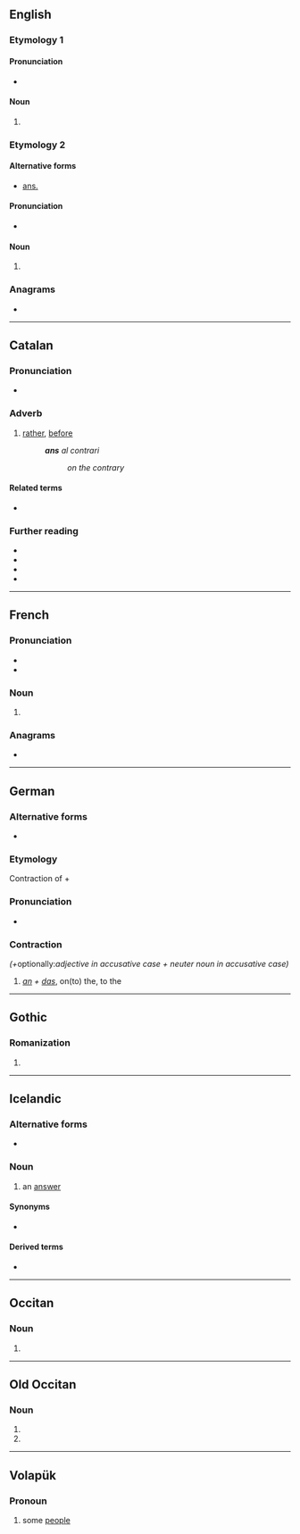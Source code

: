 {{also|ANS|äns|åns|Åns|ans.|-áns}}
==English==

===Etymology 1===

====Pronunciation====
* {{a|GA}} {{IPA|en|/ˈænz/}}
{{rfp|en|Received Pronunciation / UK}}

====Noun====
{{head|en|noun form}}

# {{plural of|en|an}}

===Etymology 2===

====Alternative forms====
* [[ans.]]

====Pronunciation====
* {{a|GA}} {{IPA|en|/ˈæns/}}
{{rfp|en|Received Pronunciation / UK}}

====Noun====
{{head|en|noun}}

# {{abbr of|en|answer}}

===Anagrams===
* {{anagrams|en|a=ans|-san|NAS|NAs|NSA|SAN|SAn|SNA|San|san}}

----

==Catalan==

===Pronunciation===
* {{ca-IPA}}

===Adverb===
{{ca-adv}}

# {{lb|ca|formal}} [[rather]], [[before]]
#: '''''ans''' al contrari''
#:: ''on the contrary''

====Related terms====
* {{l|ca|abans}}

===Further reading===
* {{R:IEC2}}
* {{R:GDLC}}
* {{R:DNV}}
* {{R:DCVB}}

----

==French==

===Pronunciation===
* {{fr-IPA}}
* {{audio|fr|LL-Q150 (fra)-0x010C-ans.wav|Audio}}

===Noun===
{{head|fr|noun form|g=m-p}}

# {{inflection of|fr|an||p}}

===Anagrams===
* {{l|fr|san}}

----

==German==

===Alternative forms===
* {{alter|de|an's}}

===Etymology===
Contraction of {{m|de|an}} + {{m|de|das}}

===Pronunciation===
* {{audio|de|De-ans.ogg|Audio}}

===Contraction===
{{head|de|contraction}} ''(+ ''optionally:'' adjective in accusative case + neuter noun in accusative case)''

# ''[[an#German|an]] + [[das#German|das]]'', on(to) the, to the

----

==Gothic==

===Romanization===
{{got-rom}}

# {{romanization of|got|𐌰𐌽𐍃}}

----

==Icelandic==

===Alternative forms===
* {{qualifier|obsolete}} {{l|is|anz}}

===Noun===
{{is-noun|f}}

# {{lb|is|rare}} an [[answer]]

====Synonyms====
* {{sense|an answer}} {{l|is|svar|g=n}}

====Derived terms====
* {{l|is|ansa}}

----

==Occitan==

===Noun===
{{head|oc|noun form}}

# {{plural of|oc|an}}

----

==Old Occitan==

===Noun===
{{head|pro|noun form|g=m-p}}

# {{inflection of|pro|an||nom|p}}
# {{inflection of|pro|an||obl|s}}

----

==Volapük==

===Pronoun===
{{head|vo|pronoun}}

# some [[people]]